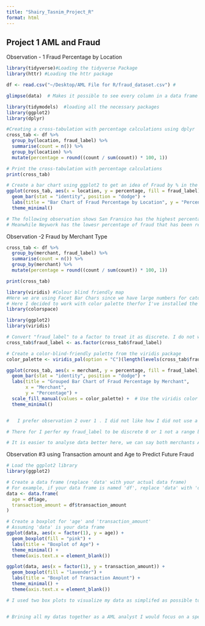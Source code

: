 ```yaml
---
title: "Shairy_Tasnim_Project_R"
format: html
---
```


## Project 1 AML and Fraud

Observation - 1 Fraud Percentage by Location

```r
library(tidyverse)#Loading the tidyverse Package 
library(httr) #Loading the httr package

df <- read.csv("~/Desktop/AML File for R/fraud_dataset.csv") #


```

```r
glimpse(data)  # Makes it possible to see every column in a data frame
```

```r
library(tidymodels)  #loading all the necessary packages
library(ggplot2)
library(dplyr)
```

```r
#Creating a cross-tabulation with percentage calculations using dplyr
cross_tab <- df %>%
  group_by(location, fraud_label) %>%
  summarise(count = n()) %>%
  group_by(location) %>%
  mutate(percentage = round((count / sum(count)) * 100, 1))

# Print the cross-tabulation with percentage calculations
print(cross_tab)

```

```r
# Create a bar chart using ggplot2 to get an idea of Fraud by % in the following locations
ggplot(cross_tab, aes(x = location, y = percentage, fill = fraud_label)) +
  geom_bar(stat = "identity", position = "dodge") +
  labs(title = "Bar Chart of Fraud Percentage by Location", y = "Percentage") +
  theme_minimal()

```

```r
# The following observation shows San Fransico has the highest percentage of fraud as based on the fraud lable we can see the barchart is more densely coloured with lighter shade of blue
# Meanwhile Neywork has the lowesr percentage of fraud that has been reported
```

Observation -2 Fraud by Merchant Type

```r
cross_tab <- df %>%
  group_by(merchant, fraud_label) %>%
  summarise(count = n()) %>%
  group_by(merchant) %>%
  mutate(percentage = round((count / sum(count)) * 100, 1))

print(cross_tab)
```

```r

library(viridis) #Colour blind friendly map
#Here we are using Facet Bar Chars since we have large numbers for catogories like Merchant, the Facted bar chart allows us to break down the info into smaller sub plot 
# Here I decided to work with color palette therfor I've installed the color space package
library(colorspace) 


```

```r
library(ggplot2)
library(viridis)

# Convert "fraud_label" to a factor to treat it as discrete. I do not wannt to code it in a way that my fraud label is being indentified as contious for fraud which will give me a range.
cross_tab$fraud_label <- as.factor(cross_tab$fraud_label)

# Create a color-blind-friendly palette from the viridis package
color_palette <- viridis_pal(option = "C")(length(levels(cross_tab$fraud_label)))

ggplot(cross_tab, aes(x = merchant, y = percentage, fill = fraud_label)) +
  geom_bar(stat = "identity", position = "dodge") +
  labs(title = "Grouped Bar Chart of Fraud Percentage by Merchant",
       x = "Merchant",
       y = "Percentage") +
  scale_fill_manual(values = color_palette) +  # Use the viridis color palette
  theme_minimal()



```

```r
#   I prefer observation 2 over 1 . I did not like how I did not use a group bar chart and how frad_label is being identified as a contiues variable therfor the data still looks untidy to me

# There for I perfer my fraud_label to be discrete 0 or 1 not a range between 0-1 and I like the color blind friendly map

# It is easier to analyse data better here, we can say both merchants ABC Corp and XYZ inc was had % of not commiting the fraud higher than comitting fraud. However ABC corp had more frauds reported in the data than XYZ inc
```

Observation #3 using Transaction amount and Age to Predict Future Fraud

```r
# Load the ggplot2 library
library(ggplot2)

# Create a data frame (replace 'data' with your actual data frame)
# For example, if your data frame is named 'df', replace 'data' with 'df'
data <- data.frame(
  age = df$age,
  transaction_amount = df$transaction_amount
)

# Create a boxplot for 'age' and 'transaction_amount'
# Assuming 'data' is your data frame
ggplot(data, aes(x = factor(1), y = age)) +
  geom_boxplot(fill = "pink") +
  labs(title = "Boxplot of Age") +
  theme_minimal() +
  theme(axis.text.x = element_blank())

ggplot(data, aes(x = factor(1), y = transaction_amount)) +
  geom_boxplot(fill = "lavender") +
  labs(title = "Boxplot of Transaction Amount") +
  theme_minimal() +
  theme(axis.text.x = element_blank())

```

```r
# I used two box plots to visualize my data as simplifed as possible to detect possible outliers and how my datas are skekwed in order to make comparisson fraud happening for age group and transaction amount. # Based on my analysis predicting fraud on transaction amount is easier to predict than age. Therefor transactions from 1500 and above are often makes it worth while to ivestigate if transaction is fraud or not. 


# Brining all my datas together as a AML analyst I would focus on a specific like location San Fransisco from Merchant ABC coprt and look under transaction made between $1500 - $4000 to prevent future fraud from occuring
```
